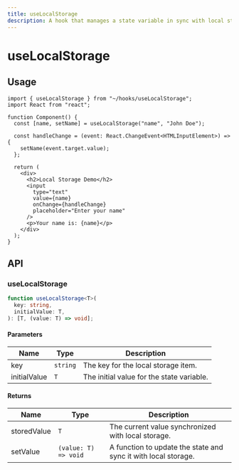 ```yaml
---
title: useLocalStorage
description: A hook that manages a state variable in sync with local storage, allowing data persistence across browser sessions.
---
```


# useLocalStorage

## Usage

```tsx title="Component.tsx"
import { useLocalStorage } from "~/hooks/useLocalStorage";
import React from "react";

function Component() {
  const [name, setName] = useLocalStorage("name", "John Doe");

  const handleChange = (event: React.ChangeEvent<HTMLInputElement>) => {
    setName(event.target.value);
  };

  return (
    <div>
      <h2>Local Storage Demo</h2>
      <input
        type="text"
        value={name}
        onChange={handleChange}
        placeholder="Enter your name"
      />
      <p>Your name is: {name}</p>
    </div>
  );
}
```

## API

### useLocalStorage

```ts
function useLocalStorage<T>(
  key: string,
  initialValue: T,
): [T, (value: T) => void];
```

#### Parameters

| Name         | Type     | Description                               |
| ------------ | -------- | ----------------------------------------- |
| key          | `string` | The key for the local storage item.       |
| initialValue | `T`      | The initial value for the state variable. |

#### Returns

| Name        | Type                 | Description                                                    |
| ----------- | -------------------- | -------------------------------------------------------------- |
| storedValue | `T`                  | The current value synchronized with local storage.             |
| setValue    | `(value: T) => void` | A function to update the state and sync it with local storage. |
